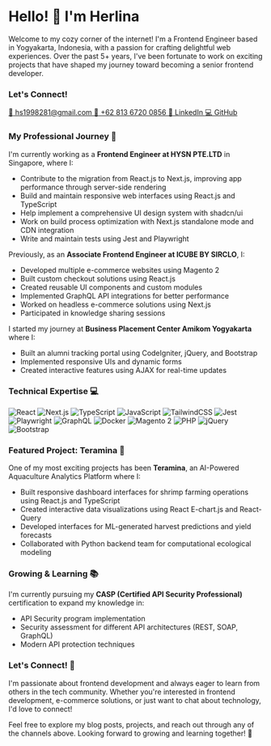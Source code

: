# Hello! 👋 I'm Herlina

Welcome to my cozy corner of the internet! I'm a Frontend Engineer based in Yogyakarta, Indonesia, with a passion for crafting delightful web experiences. Over the past 5+ years, I've been fortunate to work on exciting projects that have shaped my journey toward becoming a senior frontend developer.

### Let's Connect! 

<div className="flex flex-wrap gap-4">
  <a href="mailto:hs1998281@gmail.com" className="flex items-center gap-2 text-sm hover:underline">
    <span>📧</span>
    hs1998281@gmail.com
  </a>
  <a href="tel:+6281367200856" className="flex items-center gap-2 text-sm hover:underline">
    <span>📱</span>
    +62 813 6720 0856
  </a>
  <a href="https:www.linkedin.com/in/herlina-sunaryanto-8aa3a6162/" className="flex items-center gap-2 text-sm hover:underline">
    <span>💼</span>
    LinkedIn
  </a>
  <a href="https://github.com/sementaraid" className="flex items-center gap-2 text-sm hover:underline">
    <span>💻</span>
    GitHub
  </a>
</div>

### My Professional Journey 🚀

I'm currently working as a **Frontend Engineer at HYSN PTE.LTD** in Singapore, where I:
- Contribute to the migration from React.js to Next.js, improving app performance through server-side rendering
- Build and maintain responsive web interfaces using React.js and TypeScript
- Help implement a comprehensive UI design system with shadcn/ui
- Work on build process optimization with Next.js standalone mode and CDN integration
- Write and maintain tests using Jest and Playwright

Previously, as an **Associate Frontend Engineer at ICUBE BY SIRCLO**, I:
- Developed multiple e-commerce websites using Magento 2
- Built custom checkout solutions using React.js
- Created reusable UI components and custom modules
- Implemented GraphQL API integrations for better performance
- Worked on headless e-commerce solutions using Next.js
- Participated in knowledge sharing sessions

I started my journey at **Business Placement Center Amikom Yogyakarta** where I:
- Built an alumni tracking portal using CodeIgniter, jQuery, and Bootstrap
- Implemented responsive UIs and dynamic forms
- Created interactive features using AJAX for real-time updates

### Technical Expertise 💻

<div className="flex flex-wrap gap-2">
  <img src="https://img.shields.io/badge/React-61DAFB?style=flat&logo=react&logoColor=black" alt="React" />
  <img src="https://img.shields.io/badge/Next.js-000000?style=flat&logo=next.js&logoColor=white" alt="Next.js" />
  <img src="https://img.shields.io/badge/TypeScript-3178C6?style=flat&logo=typescript&logoColor=white" alt="TypeScript" />
  <img src="https://img.shields.io/badge/JavaScript-F7DF1E?style=flat&logo=javascript&logoColor=black" alt="JavaScript" />
  <img src="https://img.shields.io/badge/Tailwind-06B6D4?style=flat&logo=tailwindcss&logoColor=white" alt="TailwindCSS" />
  <img src="https://img.shields.io/badge/Jest-C21325?style=flat&logo=jest&logoColor=white" alt="Jest" />
  <img src="https://img.shields.io/badge/Playwright-2EAD33?style=flat&logo=playwright&logoColor=white" alt="Playwright" />
  <img src="https://img.shields.io/badge/GraphQL-E10098?style=flat&logo=graphql&logoColor=white" alt="GraphQL" />
  <img src="https://img.shields.io/badge/Docker-2496ED?style=flat&logo=docker&logoColor=white" alt="Docker" />
  <img src="https://img.shields.io/badge/Magento_2-EE672F?style=flat&logo=magento&logoColor=white" alt="Magento 2" />
  <img src="https://img.shields.io/badge/PHP-777BB4?style=flat&logo=php&logoColor=white" alt="PHP" />
  <img src="https://img.shields.io/badge/jQuery-0769AD?style=flat&logo=jquery&logoColor=white" alt="jQuery" />
  <img src="https://img.shields.io/badge/Bootstrap-7952B3?style=flat&logo=bootstrap&logoColor=white" alt="Bootstrap" />
</div>

### Featured Project: Teramina 🌊

One of my most exciting projects has been **Teramina**, an AI-Powered Aquaculture Analytics Platform where I:
- Built responsive dashboard interfaces for shrimp farming operations using React.js and TypeScript
- Created interactive data visualizations using React E-chart.js and React-Query
- Developed interfaces for ML-generated harvest predictions and yield forecasts
- Collaborated with Python backend team for computational ecological modeling

### Growing & Learning 📚

I'm currently pursuing my **CASP (Certified API Security Professional)** certification to expand my knowledge in:
- API Security program implementation
- Security assessment for different API architectures (REST, SOAP, GraphQL)
- Modern API protection techniques

### Let's Connect! 🤝

I'm passionate about frontend development and always eager to learn from others in the tech community. Whether you're interested in frontend development, e-commerce solutions, or just want to chat about technology, I'd love to connect!

Feel free to explore my blog posts, projects, and reach out through any of the channels above. Looking forward to growing and learning together! 🌱

